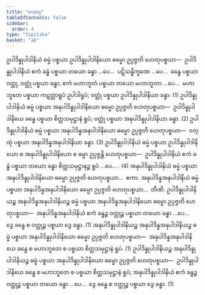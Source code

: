 ```yaml
---
title: "ဟေတု"
tableOfContents: false
sidebar:
  order: 4
type: "tipitaka"
basket: "ab"
---
```



<DynamicBreadcrumb />

<Division number="30">

<Paragraph number="2524">
ဥပါဒိန္နုပါဒါနိယံ ဓမ္မံ ပစ္စယာ ဥပါဒိန္နုပါဒါနိယော ဓမ္မော ဥပ္ပဇ္ဇတိ ဟေတုပစ္စယာ—  ဥပါဒိန္နုပါဒါနိယံ ဧကံ ခန္ဓံ ပစ္စယာ တယော ခန္ဓာ …ပေ…  ပဋိသန္ဓိက္ခဏေ …ပေ…  ခန္ဓေ ပစ္စယာ ဝတ္ထု, ဝတ္ထုံ ပစ္စယာ ခန္ဓာ; ဧကံ မဟာဘူတံ ပစ္စယာ တယော မဟာဘူတာ …ပေ…  မဟာဘူတေ ပစ္စယာ ကဋတ္တာရူပံ ဥပါဒါရူပံ; ဝတ္ထုံ ပစ္စယာ ဥပါဒိန္နုပါဒါနိယာ ခန္ဓာ. (1)
</Paragraph>

<Paragraph number="2525">
ဥပါဒိန္နုပါဒါနိယံ ဓမ္မံ ပစ္စယာ အနုပါဒိန္နုပါဒါနိယော ဓမ္မော ဥပ္ပဇ္ဇတိ ဟေတုပစ္စယာ—  ဥပါဒိန္နုပါဒါနိယေ ခန္ဓေ ပစ္စယာ စိတ္တသမုဋ္ဌာနံ ရူပံ; ဝတ္ထုံ ပစ္စယာ အနုပါဒိန္နုပါဒါနိယာ ခန္ဓာ. (2)
</Paragraph>

<Paragraph number="2526">
ဥပါဒိန္နုပါဒါနိယံ ဓမ္မံ ပစ္စယာ အနုပါဒိန္နအနုပါဒါနိယော ဓမ္မော ဥပ္ပဇ္ဇတိ ဟေတုပစ္စယာ—  ဝတ္ထုံ ပစ္စယာ အနုပါဒိန္နအနုပါဒါနိယာ ခန္ဓာ. (3)
</Paragraph>

<Paragraph number="2527">
ဥပါဒိန္နုပါဒါနိယံ ဓမ္မံ ပစ္စယာ ဥပါဒိန္နုပါဒါနိယော စ အနုပါဒိန္နုပါဒါနိယော စ ဓမ္မာ ဥပ္ပဇ္ဇန္တိ ဟေတုပစ္စယာ—  ဥပါဒိန္နုပါဒါနိယံ ဧကံ ခန္ဓံ ပစ္စယာ တယော ခန္ဓာ စိတ္တသမုဋ္ဌာနဉ္စ ရူပံ …ပေ… . (4)
</Paragraph>

</Division>
<Division number="31">

<Paragraph number="2528">
အနုပါဒိန္နုပါဒါနိယံ ဓမ္မံ ပစ္စယာ အနုပါဒိန္နုပါဒါနိယော ဓမ္မော ဥပ္ပဇ္ဇတိ ဟေတုပစ္စယာ…  ဧကာ.
</Paragraph>

<Paragraph number="2529">
အနုပါဒိန္နအနုပါဒါနိယံ ဓမ္မံ ပစ္စယာ အနုပါဒိန္နအနုပါဒါနိယော ဓမ္မော ဥပ္ပဇ္ဇတိ ဟေတုပစ္စယာ…  တီဏိ.
</Paragraph>

<Paragraph number="2530">
ဥပါဒိန္နုပါဒါနိယဉ္စ အနုပါဒိန္နအနုပါဒါနိယဉ္စ ဓမ္မံ ပစ္စယာ အနုပါဒိန္နအနုပါဒါနိယော ဓမ္မော ဥပ္ပဇ္ဇတိ ဟေတုပစ္စယာ—  အနုပါဒိန္နအနုပါဒါနိယံ ဧကံ ခန္ဓဉ္စ ဝတ္ထုဉ္စ ပစ္စယာ တယော ခန္ဓာ …ပေ…  ဒွေ ခန္ဓေ စ ဝတ္ထုဉ္စ ပစ္စယာ ဒွေ ခန္ဓာ. (1)
</Paragraph>

<Paragraph number="2531">
အနုပါဒိန္နုပါဒါနိယဉ္စ အနုပါဒိန္နအနုပါဒါနိယဉ္စ ဓမ္မံ ပစ္စယာ အနုပါဒိန္နုပါဒါနိယော ဓမ္မော ဥပ္ပဇ္ဇတိ ဟေတုပစ္စယာ—  အနုပါဒိန္နအနုပါဒါနိယေ ခန္ဓေ စ မဟာဘူတေ စ ပစ္စယာ စိတ္တသမုဋ္ဌာနံ ရူပံ. (1)
</Paragraph>

<Paragraph number="2532">
ဥပါဒိန္နုပါဒါနိယဉ္စ အနုပါဒိန္နုပါဒါနိယဉ္စ ဓမ္မံ ပစ္စယာ အနုပါဒိန္နုပါဒါနိယော ဓမ္မော ဥပ္ပဇ္ဇတိ ဟေတုပစ္စယာ—  ဥပါဒိန္နုပါဒါနိယေ ခန္ဓေ စ မဟာဘူတေ စ ပစ္စယာ စိတ္တသမုဋ္ဌာနံ ရူပံ; အနုပါဒိန္နုပါဒါနိယံ ဧကံ ခန္ဓဉ္စ ဝတ္ထုဉ္စ ပစ္စယာ တယော ခန္ဓာ …ပေ…  ဒွေ ခန္ဓေ စ ဝတ္ထုဉ္စ ပစ္စယာ ဒွေ ခန္ဓာ. (1)
</Paragraph>
</Division>